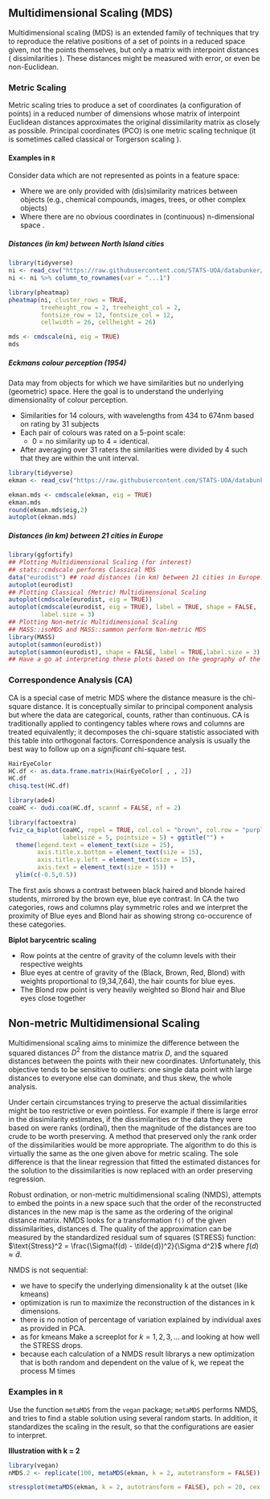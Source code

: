 ## Multidimensional Scaling (MDS)

Multidimensional scaling (MDS) is an extended family of techniques that try to reproduce the
relative positions of a set of points in a reduced space given, not the points themselves, but only a
matrix with interpoint distances ( dissimilarities ). These distances might be measured with error, or even be non-Euclidean. 


### Metric Scaling

Metric scaling tries to produce a set of coordinates (a configuration of points) in a reduced number
of dimensions whose matrix of interpoint Euclidean distances approximates the original
dissimilarity matrix as closely as possible.  Principal coordinates (PCO) is one metric scaling technique (it is sometimes called classical or Torgerson scaling ). 


#### Examples in `R`

Consider data which are not represented as points in a feature space: 

  + Where we are only provided with (dis)similarity matrices between objects (e.g., chemical compounds, images, trees, or other complex objects)
  + Where there are no obvious coordinates in (continuous) n-dimensional space .


##### Distances (in km) between North Island cities

```r
library(tidyverse)
ni <- read_csv("https://raw.githubusercontent.com/STATS-UOA/databunker/master/data/north_islands_distances.csv")
ni <- ni %>% column_to_rownames(var = "...1")
```

```r
library(pheatmap)
pheatmap(ni, cluster_rows = TRUE,
         treeheight_row = 2, treeheight_col = 2,
         fontsize_row = 12, fontsize_col = 12,
         cellwidth = 26, cellheight = 26)


```

```r
mds <- cmdscale(ni, eig = TRUE)
mds
```


##### Eckmans colour perception (1954)

Data may from objects for which we have similarities but no underlying (geometric) space. Here the goal is to understand the underlying dimensionality of colour perception.

  + Similarities for 14 colours, with wavelengths from 434 to 674nm based on rating by 31 subjects
  + Each pair of colours was rated on a 5-point scale:
      + 0 = no similarity up to 4 = identical.
  + After averaging over 31 raters the similarities were divided by 4 such that they are within the unit interval.


```r
library(tidyverse)
ekman <- read_csv("https://raw.githubusercontent.com/STATS-UOA/databunker/master/data/ekman.csv")
```


```r
ekman.mds <- cmdscale(ekman, eig = TRUE)
ekman.mds
round(ekman.mds$eig,2)
autoplot(ekman.mds)
```

##### Distances (in km) between 21 cities in Europe

```r
library(ggfortify)
## Plotting Multidimensional Scaling (for interest)
## stats::cmdscale performs Classical MDS
data("eurodist") ## road distances (in km) between 21 cities in Europe.
autoplot(eurodist)
## Plotting Classical (Metric) Multidimensional Scaling
autoplot(cmdscale(eurodist, eig = TRUE))
autoplot(cmdscale(eurodist, eig = TRUE), label = TRUE, shape = FALSE,
         label.size = 3)
## Plotting Non-metric Multidimensional Scaling
## MASS::isoMDS and MASS::sammon perform Non-metric MDS
library(MASS)
autoplot(sammon(eurodist))
autoplot(sammon(eurodist), shape = FALSE, label = TRUE,label.size = 3)
## Have a go at interpreting these plots based on the geography of the cities :-)
```

### Correspondence Analysis (CA)

CA is a special case of metric MDS where the distance measure is the chi-square distance. It is conceptually similar to principal component analysis but where the data are categorical, counts, rather than continuous. CA is traditionally applied to contingency tables where rows and columns are treated equivalently; it decomposes the chi-square statistic associated with this table into orthogonal factors. Correspondence analysis is usually the best way to follow up on a *significant* chi-square test.

```r
HairEyeColor
HC.df <- as.data.frame.matrix(HairEyeColor[ , , 2])
HC.df
chisq.test(HC.df)
```

```r
library(ade4)
coaHC <- dudi.coa(HC.df, scannf = FALSE, nf = 2)
```

```r
library(factoextra)
fviz_ca_biplot(coaHC, repel = TRUE, col.col = "brown", col.row = "purple",
               labelsize = 5, pointsize = 5) + ggtitle("") +
  theme(legend.text = element_text(size = 25),
        axis.title.x.bottom = element_text(size = 15),
        axis.title.y.left = element_text(size = 15),
        axis.text = element_text(size = 15)) +
  ylim(c(-0.5,0.5))

```

The first axis shows a contrast between black haired and blonde haired students, mirrored by the brown eye, blue eye contrast. In CA the two categories, rows and columns play
symmetric roles and we interpret the proximity of Blue eyes and Blond hair as showing strong co-occurence of these categories.

**Biplot barycentric scaling**

 + Row points at the centre of gravity of the column levels with their respective weights
 + Blue eyes at centre of gravity of the (Black, Brown, Red, Blond) with weights proportional to (9,34,7,64), the hair counts for blue eyes.
 + The Blond row point is very heavily weighted so Blond hair and Blue eyes close together


## Non-metric Multidimensional Scaling

Multidimensional scaling aims to minimize the difference between the squared distances $D^2$ from the distance matrix $D$, and the squared distances between the points with their new coordinates. Unfortunately, this objective tends to be sensitive to outliers: one single data point with large distances to everyone else can dominate, and thus skew, the whole analysis.


Under certain circumstances trying to preserve the actual dissimilarities might be too restrictive or
even pointless. For example if there is large error in the dissimilarity estimates, if the dissimilarities
or the data they were based on were ranks (ordinal), then the magnitude of the distances are too
crude to be worth preserving. A method that preserved only the rank order of the dissimilarities
would be more appropriate. The algorithm to do this is virtually the same as the one given above for metric scaling. The sole difference is that the linear regression that fitted the estimated distances for the solution to the dissimilarities is now replaced with an order preserving regression.

Robust ordination, or non-metric multidimensional scaling (NMDS), attempts to embed the points in a new space such that the order of the reconstructed distances in the new map is the same as the ordering of the original distance matrix. NMDS looks for a transformation `f()` of the given dissimilarities, distances d. The quality of the approximation can be measured by the standardized residual sum of
squares (STRESS) function: $\text{Stress}^2 = \frac{\Sigma(f(d) - \tilde{d})^2}{\Sigma d^2}$ where $f(d)\approx  \tilde{d}$.


NMDS is not sequential:

+ we have to specify the underlying dimensionality k at the outset (like kmeans)
+ optimization is run to maximize the reconstruction of the distances in k dimensions.
+ there is no notion of percentage of variation explained by individual axes as provided in PCA.
+ as for kmeans Make a screeplot for $k = 1,2,3,...$ and looking at how well the STRESS drops.
+ because each calculation of a NMDS result librarys a new optimization that is both random and dependent on the value of k, we repeat the process M times


### Examples in `R`

Use the function `metaMDS` from the `vegan` package; `metaMDS` performs NMDS, and tries to find a stable solution using several random starts. In addition, it standardizes the scaling in the result, so
that the configurations are easier to interpret.

**Illustration with k = 2**

```r
library(vegan)
nMDS.2 <- replicate(100, metaMDS(ekman, k = 2, autotransform = FALSE)) 
```


```r
stressplot(metaMDS(ekman, k = 2, autotransform = FALSE), pch = 20, cex = 2)

```



